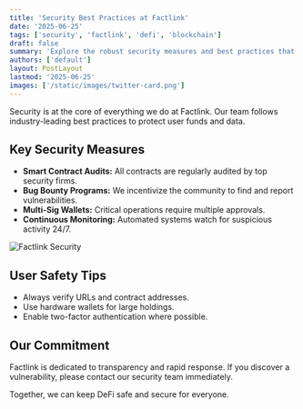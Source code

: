 ```yaml
---
title: 'Security Best Practices at Factlink'
date: '2025-06-25'
tags: ['security', 'factlink', 'defi', 'blockchain']
draft: false
summary: 'Explore the robust security measures and best practices that keep Factlink and its users safe.'
authors: ['default']
layout: PostLayout
lastmod: '2025-06-25'
images: ['/static/images/twitter-card.png']
---
```


Security is at the core of everything we do at Factlink. Our team follows industry-leading best practices to protect user funds and data.

## Key Security Measures

- **Smart Contract Audits:** All contracts are regularly audited by top security firms.
- **Bug Bounty Programs:** We incentivize the community to find and report vulnerabilities.
- **Multi-Sig Wallets:** Critical operations require multiple approvals.
- **Continuous Monitoring:** Automated systems watch for suspicious activity 24/7.

![Factlink Security](\/static\/images\/factlinkproject.png)

## User Safety Tips

- Always verify URLs and contract addresses.
- Use hardware wallets for large holdings.
- Enable two-factor authentication where possible.

## Our Commitment

Factlink is dedicated to transparency and rapid response. If you discover a vulnerability, please contact our security team immediately.

Together, we can keep DeFi safe and secure for everyone.
